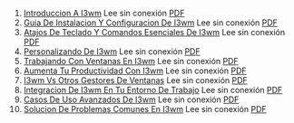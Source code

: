 1. [Introduccion A I3wm](https://achalmaedison.netlify.app/tecnologia-seguridad/i3wm/2020-02-15-introduccion-a-i3wm) Lee sin conexión [PDF](https://achalmaedison.netlify.app/tecnologia-seguridad/i3wm/2020-02-15-introduccion-a-i3wm/index.pdf)
2. [Guia De Instalacion Y Configuracion De I3wm](https://achalmaedison.netlify.app/tecnologia-seguridad/i3wm/2020-02-16-guia-de-instalacion-y-configuracion-de-i3wm) Lee sin conexión [PDF](https://achalmaedison.netlify.app/tecnologia-seguridad/i3wm/2020-02-16-guia-de-instalacion-y-configuracion-de-i3wm/index.pdf)
3. [Atajos De Teclado Y Comandos Esenciales De I3wm](https://achalmaedison.netlify.app/tecnologia-seguridad/i3wm/2020-02-17-atajos-de-teclado-y-comandos-esenciales-de-i3wm) Lee sin conexión [PDF](https://achalmaedison.netlify.app/tecnologia-seguridad/i3wm/2020-02-17-atajos-de-teclado-y-comandos-esenciales-de-i3wm/index.pdf)
4. [Personalizando De I3wm](https://achalmaedison.netlify.app/tecnologia-seguridad/i3wm/2020-02-18-personalizando-de-i3wm) Lee sin conexión [PDF](https://achalmaedison.netlify.app/tecnologia-seguridad/i3wm/2020-02-18-personalizando-de-i3wm/index.pdf)
5. [Trabajando Con Ventanas En I3wm](https://achalmaedison.netlify.app/tecnologia-seguridad/i3wm/2020-02-18-trabajando-con-ventanas-en-i3wm) Lee sin conexión [PDF](https://achalmaedison.netlify.app/tecnologia-seguridad/i3wm/2020-02-18-trabajando-con-ventanas-en-i3wm/index.pdf)
6. [Aumenta Tu Productividad Con I3wm](https://achalmaedison.netlify.app/tecnologia-seguridad/i3wm/2020-02-19-aumenta-tu-productividad-con-i3wm) Lee sin conexión [PDF](https://achalmaedison.netlify.app/tecnologia-seguridad/i3wm/2020-02-19-aumenta-tu-productividad-con-i3wm/index.pdf)
7. [I3wm Vs Otros Gestores De Ventanas](https://achalmaedison.netlify.app/tecnologia-seguridad/i3wm/2020-02-20-i3wm-vs-otros-gestores-de-ventanas) Lee sin conexión [PDF](https://achalmaedison.netlify.app/tecnologia-seguridad/i3wm/2020-02-20-i3wm-vs-otros-gestores-de-ventanas/index.pdf)
8. [Integracion De I3wm En Tu Entorno De Trabajo](https://achalmaedison.netlify.app/tecnologia-seguridad/i3wm/2020-02-21-integracion-de-i3wm-en-tu-entorno-de-trabajo) Lee sin conexión [PDF](https://achalmaedison.netlify.app/tecnologia-seguridad/i3wm/2020-02-21-integracion-de-i3wm-en-tu-entorno-de-trabajo/index.pdf)
9. [Casos De Uso Avanzados De I3wm](https://achalmaedison.netlify.app/tecnologia-seguridad/i3wm/2020-02-22-casos-de-uso-avanzados-de-i3wm) Lee sin conexión [PDF](https://achalmaedison.netlify.app/tecnologia-seguridad/i3wm/2020-02-22-casos-de-uso-avanzados-de-i3wm/index.pdf)
10. [Solucion De Problemas Comunes En I3wm](https://achalmaedison.netlify.app/tecnologia-seguridad/i3wm/2020-02-23-solucion-de-problemas-comunes-en-i3wm) Lee sin conexión [PDF](https://achalmaedison.netlify.app/tecnologia-seguridad/i3wm/2020-02-23-solucion-de-problemas-comunes-en-i3wm/index.pdf)
